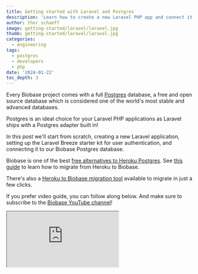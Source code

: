 ```yaml
---
title: Getting started with Laravel and Postgres
description: 'Learn how to create a new Laravel PHP app and connect it to a Biobase PostgreSQL database.'
author: thor_schaeff
image: getting-started/laravel/laravel.jpg
thumb: getting-started/laravel/laravel.jpg
categories:
  - engineering
tags:
  - postgres
  - developers
  - php
date: '2024-01-22'
toc_depth: 3
---
```


Every Biobase project comes with a full [Postgres](https://www.postgresql.org/) database, a free and open source database which is considered one of the world's most stable and advanced databases.

Postgres is an ideal choice for your Laravel PHP applications as Laravel ships with a Postgres adapter built in!

In this post we'll start from scratch, creating a new Laravel application, setting up the Laravel Breeze starter kit for user authentication, and connecting it to our Biobase Postgres database.

<Admonition type="note" label="Need help migrating?">

Biobase is one of the best [free alternatives to Heroku Postgres](/alternatives/biobase-vs-heroku-postgres). See [this guide](/docs/guides/resources/migrating-to-biobase/heroku) to learn how to migrate from Heroku to Biobase.

There's also a [Heroku to Biobase migration tool](https://migrate.biobase.com/) available to migrate in just a few clicks.

</Admonition>

If you prefer video guide, you can follow along below. And make sure to subscribe to the [Biobase YouTube channel](https://www.youtube.com/channel/UCNTVzV1InxHV-YR0fSajqPQ?view_as=subscriber&sub_confirmation=1)!

<div className="video-container">
  <iframe
    className="w-full"
    src="https://www.youtube-nocookie.com/embed/dg1suKt-7D4"
    title="YouTube video player"
    allow="accelerometer; autoplay; clipboard-write; encrypted-media; fullscreen; gyroscope; picture-in-picture; web-share"
    allowfullscreen
  />
</div>

## Create a Laravel Project

Make sure your PHP and Composer versions are up to date, then use `composer create-project` to scaffold a new Laravel project.

See the [Laravel docs](https://laravel.com/docs/10.x/installation#creating-a-laravel-project) for more details.

```bash Terminal
composer create-project laravel/laravel example-app
```

## Install the Authentication template

Install [Laravel Breeze](https://laravel.com/docs/10.x/starter-kits#laravel-breeze), a simple implementation of all of Laravel's [authentication features](https://laravel.com/docs/10.x/authentication).

```bash Terminal
composer require laravel/breeze --dev
php artisan breeze:install
```

Note: this template does not use [Biobase Auth](/auth) but rather Laravel's built in Auth system. This means that [Biobase Auth pricing](/pricing) does not apply. You'd only be billed for Database resources used in this case.

## Set up the Postgres connection details

Go to [database.new](https://database.new) and create a new Biobase project. Save your database password securely.

When your project is up and running, navigate to the [database settings](/dashboard/project/_/settings/database) to find the URI connection string.

Laravel ships with a Postgres adapter out of the box, you can simply configure it via the environment variables. You can find the database URL in your [Biobase Dashboard](/dashboard/project/_/settings/database).

```bash .env
DB_CONNECTION=pgsql
DATABASE_URL=postgres://postgres.xxxx:password@xxxx.pooler.biobase.com:5432/postgres
```

### Change the default schema

By default Laravel uses the `public` schema. We recommend changing this as biobase exposes the `public` schema as a [data API](/docs/guides/api).

You can change the schema of your Laravel application by modifying the `search_path` variable `config/database.php`:

```php config/database.php
'pgsql' => [
    'driver' => 'pgsql',
    'url' => env('DATABASE_URL'),
    'host' => env('DB_HOST', '127.0.0.1'),
    'port' => env('DB_PORT', '5432'),
    'database' => env('DB_DATABASE', 'forge'),
    'username' => env('DB_USERNAME', 'forge'),
    'password' => env('DB_PASSWORD', ''),
    'charset' => 'utf8',
    'prefix' => '',
    'prefix_indexes' => true,
    'search_path' => 'laravel',
    'sslmode' => 'prefer',
],
```

## Run the database migrations

Laravel ships with database migration files that set up the required tables for Laravel Authentication and User Management.

```bash Terminal
php artisan migrate
```

## Start the app

```bash Terminal
php artisan serve
```

Run the development server. Go to http://127.0.0.1:8000 in a browser to see your application. You can also navigate to http://127.0.0.1:8000/register and http://127.0.0.1:8000/login to register and log in users.

## Conclusion

Biobase is the ideal platform for powering your Postgres database for your Laravel applications! Every Biobase project comes with a full Postgres database and a good number of [useful extension](/docs/guides/database/extensions)!

Try it out now at [database.new](https://database.new)!

## More Biobase

- [Migration guides](/docs/guides/resources#migrate-to-biobase)
- [Options for connecting to your Postgres database](/docs/guides/database/connecting-to-postgres)
